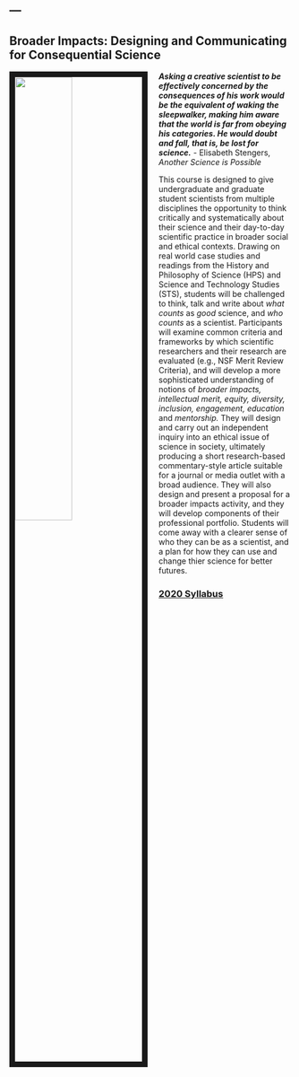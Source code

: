 ---
---

<link rel="stylesheet" href="styles.css" type="text/css">

## Broader Impacts: Designing and Communicating for Consequential Science
<img src="./images/sleepwalker_in_Newark.PNG" style="width:45%; border:10px solid; margin-right:20px; margin-bottom:40px" align="left"> 

***Asking a creative scientist to be effectively concerned by the consequences of his work would be the equivalent of waking the sleepwalker, making him aware that the world is far from obeying his categories. He would doubt and fall, that is, be lost for science.*** - Elisabeth Stengers, *Another Science is Possible*

This course is designed to give undergraduate and graduate student scientists from multiple disciplines the opportunity to think critically and systematically about their science and their day-to-day scientific practice in broader social and ethical contexts. Drawing on real world case studies and readings from the History and Philosophy of Science (HPS) and Science and Technology Studies (STS), students will be challenged to think, talk and write about *what counts* as *good* science, and *who counts* as a scientist. Participants will examine common criteria and frameworks by which scientific researchers and their research are evaluated (e.g., NSF Merit Review Criteria), and will develop a more sophisticated understanding of notions of *broader impacts, intellectual merit, equity, diversity, inclusion, engagement, education* and *mentorship.* They will design and carry out an independent inquiry into an ethical issue of science in society, ultimately producing a short research-based commentary-style article suitable for a journal or media outlet with a broad audience. They will also design and present a proposal for a broader impacts activity, and they will develop components of their professional portfolio. Students will come away with a clearer sense of who they can be as a scientist, and a plan for how they can use and change thier science for better futures.

### [2020 Syllabus](./files/GEO 371T Broader Impacts Syllabus_Spring 2020-REVISION TO ONLINE-27Mar2020-v5_rmReading.pdf)

